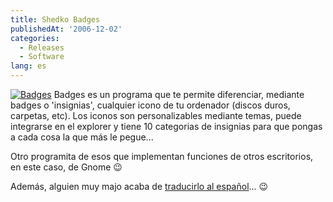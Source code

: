 ```yaml
---
title: Shedko Badges
publishedAt: '2006-12-02'
categories:
  - Releases
  - Software
lang: es
---
```


[![Badges](http://img122.imageshack.us/img122/673/badgesmellowsp7.png)](http://eng.softq.org/badges.htm) Badges es un programa que te permite diferenciar, mediante badges o 'insignias', cualquier icono de tu ordenador (discos duros, carpetas, etc). Los iconos son personalizables mediante temas, puede integrarse en el explorer y tiene 10 categorias de insignias para que pongas a cada cosa la que más le pegue...

Otro programita de esos que implementan funciones de otros escritorios, en este caso, de Gnome 😉

Además, alguien muy majo acaba de [traducirlo al español](http://softq.org/files/down/badges_langs/spanish_101.zip)... 😉
